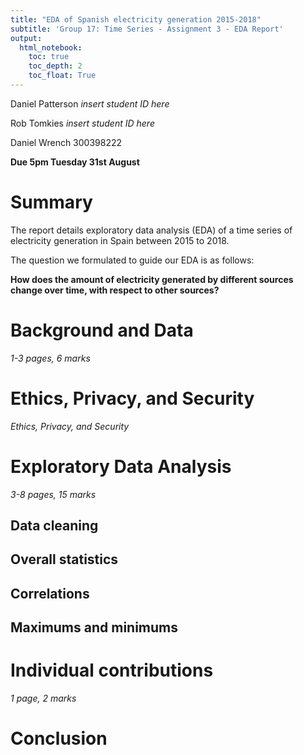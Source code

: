 ```yaml
---
title: "EDA of Spanish electricity generation 2015-2018"
subtitle: 'Group 17: Time Series - Assignment 3 - EDA Report'
output: 
  html_notebook:
    toc: true
    toc_depth: 2
    toc_float: True
---
```


Daniel Patterson *insert student ID here*

Rob Tomkies *insert student ID here*

Daniel Wrench 300398222

**Due 5pm Tuesday 31st August**

# Summary

The report details exploratory data analysis (EDA) of a time series of electricity generation in Spain between 2015 to 2018.

The question we formulated to guide our EDA is as follows:

**How does the amount of electricity generated by different sources change over time, with respect to other sources?**

# Background and Data

*1-3 pages, 6 marks*

# Ethics, Privacy, and Security

*Ethics, Privacy, and Security*

# Exploratory Data Analysis

*3-8 pages, 15 marks*

## Data cleaning

## Overall statistics

## Correlations

## Maximums and minimums

# Individual contributions

*1 page, 2 marks*

# Conclusion
